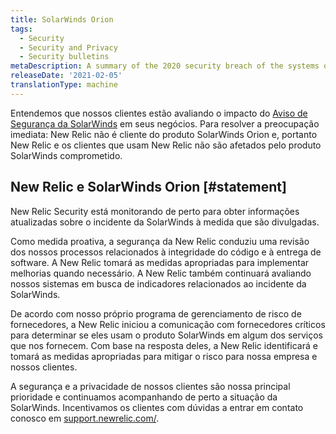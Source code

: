 ```yaml
---
title: SolarWinds Orion
tags:
  - Security
  - Security and Privacy
  - Security bulletins
metaDescription: A summary of the 2020 security breach of the systems of SolarWinds Orion and New Relic's response.
releaseDate: '2021-02-05'
translationType: machine
---
```


Entendemos que nossos clientes estão avaliando o impacto do [Aviso de Segurança da SolarWinds](https://www.solarwinds.com/securityadvisory) em seus negócios. Para resolver a preocupação imediata: New Relic não é cliente do produto SolarWinds Orion e, portanto New Relic e os clientes que usam New Relic não são afetados pelo produto SolarWinds comprometido.

## New Relic e SolarWinds Orion [#statement]

New Relic Security está monitorando de perto para obter informações atualizadas sobre o incidente da SolarWinds à medida que são divulgadas.

Como medida proativa, a segurança da New Relic conduziu uma revisão dos nossos processos relacionados à integridade do código e à entrega de software. A New Relic tomará as medidas apropriadas para implementar melhorias quando necessário. A New Relic também continuará avaliando nossos sistemas em busca de indicadores relacionados ao incidente da SolarWinds.

De acordo com nosso próprio programa de gerenciamento de risco de fornecedores, a New Relic iniciou a comunicação com fornecedores críticos para determinar se eles usam o produto SolarWinds em algum dos serviços que nos fornecem. Com base na resposta deles, a New Relic identificará e tomará as medidas apropriadas para mitigar o risco para nossa empresa e nossos clientes.

A segurança e a privacidade de nossos clientes são nossa principal prioridade e continuamos acompanhando de perto a situação da SolarWinds. Incentivamos os clientes com dúvidas a entrar em contato conosco em [support.newrelic.com/](https://support.newrelic.com/).
